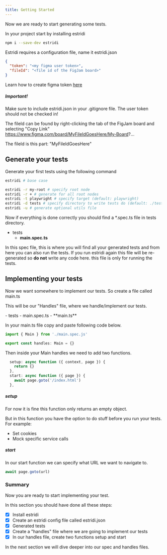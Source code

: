 ```yaml
---
title: Getting Started
---
```


Now we are ready to start generating some tests.

In your project start by installing estridi
```bash
npm i --save-dev estridi
```

Estridi requires a configuration file, name it estridi.json
```json
{
  "token": "<my figma user token>",
  "fileId": "<file id of the FigJam board>"
}
```
Learn how to create figma token [here](https://help.figma.com/hc/en-us/articles/8085703771159-Manage-personal-access-tokens)

##### Important!
Make sure to include estridi.json in your .gitignore file. The user token should not be checked in!

The fileId can be found by right-clicking the tab of the FigJam board and selecting "Copy Link"
https://www.figma.com/board/MyFileIdGoesHere/My-Board?...

The fileId is this part: "MyFileIdGoesHere"

## Generate your tests
Generate your first tests using the following command
```bash
estridi # base case

estridi -r my-root # specify root node
estridi -r + # generate for all root nodes
estridi -t playwright # specify target (default: playwright)
estridi -d tests # specify directory to write tests do (default: ./tests)
estridi -u # generate optional utils file
```

Now if everything is done correctly you should find a *.spec.ts file in tests directory.
<FileTree>
- tests
  - **main.spec.ts**
</FileTree>

In this spec file, this is where you will find all your generated tests and from here you can also run the tests. If you run estridi again this file will be re-generated so **do not** write any code here. this file is only for running the tests.

## Implementing your tests
Now we want somewhere to implement our tests. So create a file called main.ts

This will be our "Handles" file, where we handle/implement our tests.

<FileTree>
  - tests
    - main.spec.ts
    - **main.ts**
</FileTree>

In your main.ts file copy and paste following code below.

```typescript
import { Main } from './main.spec.js'

export const handles: Main = {}
```

Then inside your Main handles we need to add two functions.

```typescript
  setup: async function ({ context, page }) {
    return {}
  },
  start: async function ({ page }) {
    await page.goto('/index.html')
  },
```

##### setup
For now it is fine this function only returns an empty object.

But in this function you have the option to do stuff before you run your tests.
For example:
- Set cookies
- Mock specific service calls
##### start
In our start function we can specify what URL we want to navigate to.
```javascript
await page.goto(url)
```

### Summary

Now you are ready to start implementing your test.

In this section you should have done all these steps:
- [x] Install estridi
- [x] Create an estridi config file called estridi.json
- [x] Generated tests
- [x] Create a "handles" file where we are going to implement our tests
- [x] In our handles file, create two functions setup and start

In the next section we will dive deeper into our spec and handles files.
